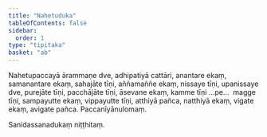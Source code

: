 ```yaml
---
title: "Nahetuduka"
tableOfContents: false
sidebar:
  order: 1
type: "tipitaka"
basket: "ab"
---
```



<DynamicBreadcrumb />

<Division number="52">

<Paragraph number="657">
Nahetupaccayā ārammaṇe dve, adhipatiyā cattāri, anantare ekaṃ, samanantare ekaṃ, sahajāte tīṇi, aññamaññe ekaṃ, nissaye tīṇi, upanissaye dve, purejāte tīṇi, pacchājāte tīṇi, āsevane ekaṃ, kamme tīṇi …pe…  magge tīṇi, sampayutte ekaṃ, vippayutte tīṇi, atthiyā pañca, natthiyā ekaṃ, vigate ekaṃ, avigate pañca.

</Paragraph>
</Division>

<Paragraph number="658" type="center">
Paccanīyānulomaṃ.

  
Sanidassanadukaṃ niṭṭhitaṃ.
</Paragraph>